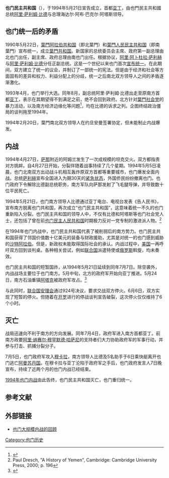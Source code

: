 {{not|也门民主人民共和国}}
{{Infobox Former Country
|conventional_long_name = 也门民主共和国
|native_name = {{rtl-lang|ar|جمهورية اليمن الديمقراطية}}
|common_name = 南也门
|continent = 亚洲
|region = 中东
|country = 也门
|status = Unrecognized State
|era = [[1994年也门内战|1994年也门内战]]
|event_start = 
|year_start = 1994年
|date_start = 5月21日
|year_end = 1994年
|date_end = 7月7日
|p1 = 也门
|flag_p1 = Flag of Yemen.svg
|s1 = 也门
|flag_s1 = Flag of Yemen.svg
|image_flag = Flag of South Yemen.svg
|image_coat = Coat of arms of South Yemen (1970-1990).svg
|image_map  = Divided Yemen zh.svg
|image_map2  = Yemen in its region 1990-2000.svg
|image_map3  = North and South Yemen in their region.svg
|common_languages = [[阿拉伯语|阿拉伯语]]
|capital = 亚丁
|government_type = 共和制
|title_leader = 总统
|leader1 = [[阿里·萨利姆·比德|阿里·萨利姆·比德]]
|year_leader1 = 1994
|title_deputy = 总理
|deputy1 = 海达尔·阿布·巴克尔·阿塔斯
|year_deputy1 = 1994
|stat_year1 = 1994年
|stat_area1 = 332970
|stat_pop1 = 
|currency = [[南也门第纳尔|南也门第纳尔]]
|calling_code = 
|footnotes = 
}}

'''也门民主共和国'''（{{lang-ar|جمهورية اليمن الديمقراطية}}<sup> {{unicode|''Jumhūrīyat al-Yaman ad-Dīmuqrāṭīyah''}}</sup>），于1994年5月21日宣告成立，首都[[亚丁|亚丁]]，由也門民主共和國总统[[阿里·萨利姆·比德|阿里·萨利姆·比德]]与总理海达尔·阿布·巴克尔·阿塔斯领导。

== 也门统一后的矛盾 ==
1990年5月22日，[[葉門阿拉伯共和国|葉門阿拉伯共和国]]（即北葉門）和[[葉門人民民主共和国|葉門人民民主共和国]]（即南葉門）宣布统一，成立[[葉門共和国|葉門共和国]]。新国家的总统委员会主席、政府第一副总理由北也门出任，副主席、政府总理由南也门出任。根据协议，[[阿里·阿卜杜拉·萨利赫|阿里·阿卜杜拉·萨利赫]]与[[阿里·萨利姆·比德|阿里·萨利姆·比德]]分任正副总统。这是一个世纪以来也门首次[[也門統一|宣布统一]]。在此期间，双方建立了统一的议会，并制订了一部统一的宪法。但是由于经济和社会等方面固有的差异和权力、利益分配上的分歧，统一之后南北双方领导人之间的矛盾逐渐激化。

1993年4月，也门举行大选。同年8月，副总统阿里·萨利姆·比德出走至原南方首都[[亚丁|亚丁]]，表示在其期望得不到满足之前，绝不会回到政府。北方针对[[葉門社会党|葉門社会党]]的暴力活动，以及南方经济边缘化等问题<ref name=war>{{Cite web |url=http://www.yca-sandwell.org.uk/history_7.htm |title=Civil war |access-date=2013-09-19 |archive-url=https://web.archive.org/web/20130616022328/http://www.yca-sandwell.org.uk/history_7.htm |archive-date=2013-06-16 |dead-url=yes }}</ref>，均在比德的诉求之列。企图终结政治僵局的谈判拖至1994年。

1994年2月20日，葉門南北双方领导人在约旦安曼签署协定，但未能制止内战爆发。

== 内战 ==
1994年4月27日，[[萨那|萨那]]附近的阿姆兰发生了一次成规模的坦克交火。双方都指责对方挑衅。自4月27日开始，分裂伴随着战事持续了几个星期。1994年5月5日凌晨，也门北南双方出动战斗机相互轰炸原双方首都等重要城市，也门爆发全面内战。总统[[萨利赫|萨利赫]]宣布全国进入为期30天的[[紧急状态|紧急状态]]，外国侨民纷纷撤离也门。也门政府下令解除比德副总统职务，南方军队向萨那发射了飞毛腿导弹，并导致数十位平民死亡。

1994年5月21日，也门南方领导人比德通过亚丁电台、电视台发表《告人民书》，宣布南方脱离也门共和国，再次成立“也门民主共和国”，这意味着统一不久的也门重新陷入分裂。也门民主共和国的领导人中，不仅有比德和阿塔斯等也门社会党人士，还包括了曾在前[[也门民主人民共和国|也门民主人民共和国]]时期极力反对一党专制的激进派人物。<ref>Paul Dresch, "A History of Yemen", Cambridge: Cambridge University Press, 2000; p. 196</ref>
   
在1994年也门内战中，也门民主共和国代表了被削弱后的南方势力。也门民主共和国获得了邻国价值数十亿美元的装备与财政援助，尤其是对统一的也门感到威胁的[[沙特阿拉伯|沙特阿拉伯]]。但是，新政权未能取得国际社会的承认。内战过程中，[[美国|美国]]一再呼吁双方回到谈判桌。各种相关尝试，例如[[联合国|联合国]]派遣特使或[[俄罗斯|俄罗斯]]斡旋，均未奏效。

也门民主共和国的短暂国祚，从1994年5月21日延续到同年7月7日。除空袭外，内战战场主要位于也门南方。5月中旬，北方的政府军开始向亚丁推进。5月24日，南方石油重镇[[阿塔克|阿塔克]]被政府军攻占。<ref>{{cite web |title=North Yemeni Troops Seize Oil Field Center; Region Controls Country's Chief Resource | Article from The Washington Post | HighBeam Research |url=http://www.highbeam.com/doc/1P2-892404.html |work= |archiveurl=https://web.archive.org/web/20180210002323/https://www.highbeam.com/doc/1P2-892404.html |archivedate=2018-02-10 |deadurl=yes |accessdate=2009-03-09 }}</ref>

与此同时，[[联合国安理会|联合国安理会]]通过924号决议，要求交战双方停火。6月6日，双方实现了短暂的停火。但随着在[[开罗|开罗]]进行的停战谈判宣告破裂，这次停火仅仅维持了6个小时。

== 灭亡 ==
战局迅速向不利于南方的方向发展。同年7月4日，政府军进入南方首都亚丁。前南方政要[[阿里·纳赛尔|阿里·纳赛尔·穆罕默德·哈萨尼]]的支持者们大力协助政府军的军事行动，并参与打击、抓捕分裂分子。

7月5日，也门政府军攻入[[穆卡拉|穆卡拉]]，南方领导人比德及5名助手于6日乘快艇离开也门逃亡[[阿曼苏丹国|阿曼苏丹国]]。在穆卡拉与亚丁沦陷于政府军之手后，也门政府发言人7日晚宣布，持续了近两个月的也门内战已经结束。

[[1994年也门内战|1994年也门内战]]由此告终，也门民主共和国灭亡，也门重归统一。

== 参考文献 ==
{{Reflist}}

== 外部链接 ==
*[https://web.archive.org/web/20130921060118/http://www.dygbzy.com/html/hqss/2006-7/17/15_47_51_431.html 也门大规模内战的回顾]

[[Category:也门历史|Category:也门历史]]